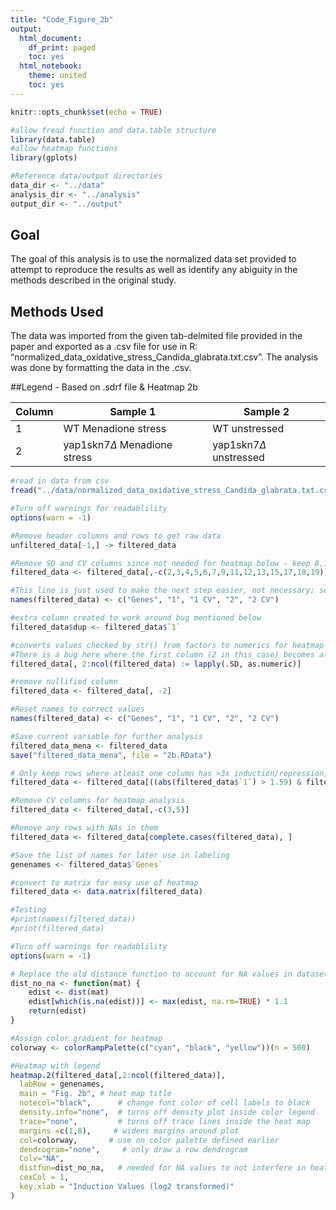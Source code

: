 ```yaml
---
title: "Code_Figure_2b"
output:
  html_document:
    df_print: paged
    toc: yes
  html_notebook:
    theme: united
    toc: yes
---
```


```r
knitr::opts_chunk$set(echo = TRUE)

#allow fread function and data.table structure
library(data.table)
#allow heatmap functions
library(gplots)

#Reference data/output directories
data_dir <- "../data"
analysis_dir <- "../analysis"
output_dir <- "../output"


```

## Goal

The goal of this analysis is to use the normalized data set provided to attempt to reproduce the results as well as identify any abiguity in the methods described in the original study.

## Methods Used

The data was imported from the given tab-delmited file provided in the paper and exported as a .csv file for use in R: "normalized_data_oxidative_stress_Candida_glabrata.txt.csv". The analysis was done by formatting the data in the .csv. 

##Legend - Based on .sdrf file & Heatmap 2b

| Column | Sample 1 | Sample 2 |
| --------- | ----------- | ----------- |
| 1  | WT Menadione stress | WT unstressed |
| 2  | yap1skn7$\Delta$ Menadione stress | yap1skn7$\Delta$ unstressed |

```r

#read in data from csv
fread("../data/normalized_data_oxidative_stress_Candida_glabrata.txt.csv",  na.strings=getOption("datatable.na.strings","null")) -> unfiltered_data

```

```r
#Turn off warnings for readablility
options(warn = -1)

#Remove header columns and rows to get raw data
unfiltered_data[-1,] -> filtered_data

#Remove SD and CV columns since not needed for heatmap below - keep 8,10,14,16 since Mena columns
filtered_data <- filtered_data[,-c(2,3,4,5,6,7,9,11,12,13,15,17,18,19)]

#This line is just used to make the next step easier, not necessary; see note below about bug
names(filtered_data) <- c("Genes", "1", "1 CV", "2", "2 CV")

#extra column created to work around bug mentioned below
filtered_data$dup <- filtered_data$`1`

#converts values checked by str() from factors to numerics for heatmap 
#There is a bug here where the first column (2 in this case) becomes all NA - col 'dup' from above is used as an extra column that gets the values from the column to the left of it, while the second column gets nullified so that all the important columns are ok - second column will now get removed in next step and everything will be renamed accordingly to the values in the .csv
filtered_data[, 2:ncol(filtered_data) := lapply(.SD, as.numeric)]

#remove nullified column
filtered_data <- filtered_data[, -2]

#Reset names to correct values
names(filtered_data) <- c("Genes", "1", "1 CV", "2", "2 CV")

#Save current variable for further analysis
filtered_data_mena <- filtered_data
save("filtered_data_mena", file = "2b.RData")

# Only keep rows where atleast one column has >3x induction/repression, 1.59 is used here since data was log-base 2 transformed, also account for CV<1 to remove highly variant genes
filtered_data <- filtered_data[((abs(filtered_data$`1`) > 1.59) & filtered_data$`1 CV`<1) | ((abs(filtered_data$`2`) > 1.59) & filtered_data$`2 CV`<1),]

#Remove CV columns for heatmap analysis
filtered_data <- filtered_data[,-c(3,5)]

#Remove any rows with NAs in them
filtered_data <- filtered_data[complete.cases(filtered_data), ]

#Save the list of names for later use in labeling
genenames <- filtered_data$`Genes`

#convert to matrix for easy use of heatmap
filtered_data <- data.matrix(filtered_data)

#Testing
#print(names(filtered_data))
#print(filtered_data)

```


```r
#Turn off warnings for readablility
options(warn = -1)

# Replace the old distance function to account for NA values in dataset
dist_no_na <- function(mat) {
    edist <- dist(mat)
    edist[which(is.na(edist))] <- max(edist, na.rm=TRUE) * 1.1 
    return(edist)
}

#Assign color gradient for heatmap
colorway <- colorRampPalette(c("cyan", "black", "yellow"))(n = 500)

#Heatmap with legend
heatmap.2(filtered_data[,2:ncol(filtered_data)],
  labRow = genenames,
  main = "Fig. 2b", # heat map title
  notecol="black",      # change font color of cell labels to black
  density.info="none",  # turns off density plot inside color legend
  trace="none",         # turns off trace lines inside the heat map
  margins =c(1,8),     # widens margins around plot
  col=colorway,       # use on color palette defined earlier
  dendrogram="none",     # only draw a row dendrogram
  Colv="NA",
  distfun=dist_no_na,   # needed for NA values to not interfere in heatmap
  cexCol = 1,
  key.xlab = "Induction Values (log2 transformed)"
)


```

